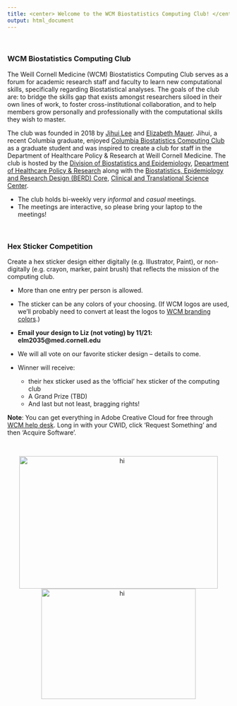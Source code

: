 ```yaml
---
title: <center> Welcome to the WCM Biostatistics Computing Club! </center>
output: html_document
---
```


<br>

### WCM Biostatistics Computing Club


The Weill Cornell Medicine (WCM) Biostatistics Computing Club serves as a forum for academic research staff and faculty to learn new computational skills, specifically regarding Biostatistical analyses. The goals of the club are: to bridge the skills gap that exists amongst researchers siloed in their own lines of work, to foster cross-institutional collaboration, and to help members grow personally and professionally with the computational skills they wish to master. 

The club was founded in 2018 by [Jihui Lee](https://jihuilee.com) and [Elizabeth Mauer](http://hpr.weill.cornell.edu/divisions/biostatistics/Elizabeth_Mauer.html). Jihui, a recent Columbia graduate, enjoyed [Columbia Biostatistics Computing Club](https://columbia-computing-club.github.io) as a graduate student and was inspired to create a club for staff in the Department of Healthcare Policy & Research at Weill Cornell Medicine. The club is hosted by the [Division of Biostatistics and Epidemiology](http://hpr.weill.cornell.edu/divisions/biostatistics/), [Department of Healthcare Policy & Research](http://hpr.weill.cornell.edu/) along with the [Biostatistics, Epidemiology and Research Design (BERD) Core](https://ctscweb.weill.cornell.edu/about-us/ctsc-programs/biostatistics-epidemiology-and-research-design), [Clinical and Translational Science Center](https://ctscweb.weill.cornell.edu/).


- The club holds bi-weekly very *informal* and *casual* meetings. 
- The meetings are interactive, so please bring your laptop to the meetings! 

<br>

### Hex Sticker Competition

Create a hex sticker design either digitally (e.g. Illustrator, Paint), or non-digitally (e.g. crayon, marker, paint brush) that reflects the mission of the computing club.

- More than one entry per person is allowed.
- The sticker can be any colors of your choosing. (If WCM logos are used, we’ll probably need to convert at least the logos to [WCM branding colors](https://brand.weill.cornell.edu/brand-guidelines/color-palette).)

- **Email your design to Liz (not voting) by 11/21: elm2035@med.cornell.edu**
- We will all vote on our favorite sticker design -- details to come.
- Winner will receive:
    - their hex sticker used as the 'official' hex sticker of the computing club
    - A Grand Prize (TBD)
    - And last but not least, bragging rights!


**Note**: You can get everything in Adobe Creative Cloud for free through [WCM help desk](https://wcmcprd.service-now.com/myhelpdesk). Long in with your CWID, click 'Request Something' and then 'Acquire Software'.


<br>

<center><img src="file_resources/WCM_HealthcarePolicyResearch_LOGO_HZSS1L_CLR_CMYK.png" alt="hi" width="450" height="300"><img src="file_resources/WCM_CTSC-Long_LOGO_HZSS1L_CLR_RGB.png" alt="hi" style="text-align:center;" width="350" height="250"></center>

<br>
